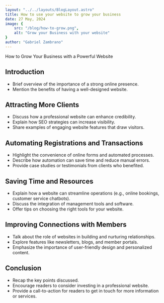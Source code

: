```yaml
---
layout: "../../layouts/BlogLayout.astro"
title: How to use your website to grow your business
date: 27 May, 2024
image: {
    src: "/blog/how-to-grow.png",
    alt: "Grow your Business with your website" 
}
author: "Gabriel Zambrano"
---
```


How to Grow Your Business with a Powerful Website

## Introduction

- Brief overview of the importance of a strong online presence.
- Mention the benefits of having a well-designed website.

## Attracting More Clients

- Discuss how a professional website can enhance credibility.
- Explain how SEO strategies can increase visibility.
- Share examples of engaging website features that draw visitors.

## Automating Registrations and Transactions

- Highlight the convenience of online forms and automated processes.
- Describe how automation can save time and reduce manual errors.
- Provide case studies or testimonials from clients who benefited.

## Saving Time and Resources

- Explain how a website can streamline operations (e.g., online bookings, customer service chatbots).
- Discuss the integration of management tools and software.
- Offer tips on choosing the right tools for your website.

## Improving Connections with Members

- Talk about the role of websites in building and nurturing relationships.
- Explore features like newsletters, blogs, and member portals.
- Emphasize the importance of user-friendly design and personalized content.

## Conclusion

- Recap the key points discussed.
- Encourage readers to consider investing in a professional website.
- Provide a call-to-action for readers to get in touch for more information or services.